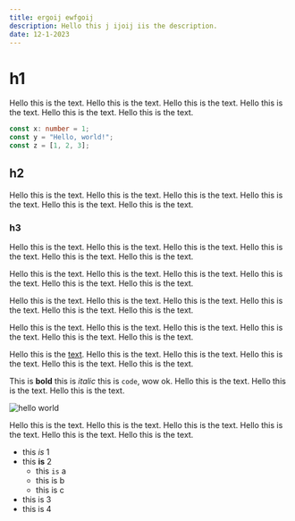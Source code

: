 ```yaml
---
title: ergoij ewfgoij
description: Hello this j ijoij iis the description.
date: 12-1-2023
---
```


# h1

Hello this is the text. Hello this is the text. Hello this is the text. Hello this is the text. Hello this is the text. Hello this is the text.

```ts
const x: number = 1;
const y = "Hello, world!";
const z = [1, 2, 3];
```

## h2

Hello this is the text. Hello this is the text. Hello this is the text. Hello this is the text. Hello this is the text. Hello this is the text.

### h3

Hello this is the text. Hello this is the text. Hello this is the text. Hello this is the text. Hello this is the text. Hello this is the text.

Hello this is the text. Hello this is the text. Hello this is the text. Hello this is the text. Hello this is the text. Hello this is the text.

Hello this is the text. Hello this is the text. Hello this is the text. Hello this is the text. Hello this is the text. Hello this is the text.

Hello this is the text. Hello this is the text. Hello this is the text. Hello this is the text. Hello this is the text. Hello this is the text.

Hello this is the [text](https://google.com). Hello this is the text. Hello this is the text. Hello this is the text. Hello this is the text. Hello this is the text.

This is **bold** this is _italic_ this is `code`, wow ok. Hello this is the text. Hello this is the text. Hello this is the text.

![hello world](https://elijahcobb.dev/profile.png)

Hello this is the text. Hello this is the text. Hello this is the text. Hello this is the text. Hello this is the text. Hello this is the text.

- this _is_ 1
- this **is** 2
  - this `is` a
  - this is b
  - this is c
- this is 3
- this is 4
